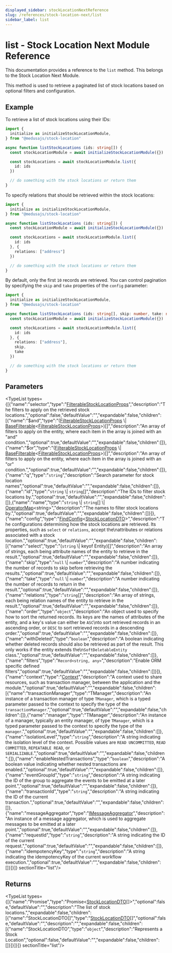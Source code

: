 ```yaml
---
displayed_sidebar: stockLocationNextReference
slug: /references/stock-location-next/list
sidebar_label: list
---
```



# list - Stock Location Next Module Reference

This documentation provides a reference to the `list` method. This belongs to the Stock Location Next Module.

This method is used to retrieve a paginated list of stock locations based on optional filters and configuration.

## Example

To retrieve a list of stock locations using their IDs:

```ts
import {
  initialize as initializeStockLocationModule,
} from "@medusajs/stock-location"

async function listStockLocations (ids: string[]) {
  const stockLocationModule = await initializeStockLocationModule({})

  const stockLocations = await stockLocationModule.list({
    id: ids
  })

  // do something with the stock locations or return them
}
```

To specify relations that should be retrieved within the stock locations:

```ts
import {
  initialize as initializeStockLocationModule,
} from "@medusajs/stock-location"

async function listStockLocations (ids: string[]) {
  const stockLocationModule = await initializeStockLocationModule({})

  const stockLocations = await stockLocationModule.list({
    id: ids
  }, {
    relations: ["address"]
  })

  // do something with the stock locations or return them
}
```

By default, only the first `10` records are retrieved. You can control pagination by specifying the `skip` and `take` properties of the `config` parameter:

```ts
import {
  initialize as initializeStockLocationModule,
} from "@medusajs/stock-location"

async function listStockLocations (ids: string[], skip: number, take: number) {
  const stockLocationModule = await initializeStockLocationModule({})

  const stockLocations = await stockLocationModule.list({
    id: ids
  }, {
    relations: ["address"],
    skip,
    take
  })

  // do something with the stock locations or return them
}
```

## Parameters

<TypeList types={[{"name":"selector","type":"[FilterableStockLocationProps](../../interfaces/stock_location_next.FilterableStockLocationProps.mdx)","description":"The filters to apply on the retrieved stock locations.","optional":false,"defaultValue":"","expandable":false,"children":[{"name":"$and","type":"([FilterableStockLocationProps](../../interfaces/stock_location_next.FilterableStockLocationProps.mdx) \\| [BaseFilterable](../../interfaces/stock_location_next.BaseFilterable.mdx)&#60;[FilterableStockLocationProps](../../interfaces/stock_location_next.FilterableStockLocationProps.mdx)&#62;)[]","description":"An array of filters to apply on the entity, where each item in the array is joined with an \"and\" condition.","optional":true,"defaultValue":"","expandable":false,"children":[]},{"name":"$or","type":"([FilterableStockLocationProps](../../interfaces/stock_location_next.FilterableStockLocationProps.mdx) \\| [BaseFilterable](../../interfaces/stock_location_next.BaseFilterable.mdx)&#60;[FilterableStockLocationProps](../../interfaces/stock_location_next.FilterableStockLocationProps.mdx)&#62;)[]","description":"An array of filters to apply on the entity, where each item in the array is joined with an \"or\" condition.","optional":true,"defaultValue":"","expandable":false,"children":[]},{"name":"q","type":"`string`","description":"Search parameter for stock location names","optional":true,"defaultValue":"","expandable":false,"children":[]},{"name":"id","type":"`string` \\| `string`[]","description":"The IDs to filter stock locations by.","optional":true,"defaultValue":"","expandable":false,"children":[]},{"name":"name","type":"`string` \\| `string`[] \\| [OperatorMap](../../types/stock_location_next.OperatorMap.mdx)&#60;string&#62;","description":"The names to filter stock locations by.","optional":true,"defaultValue":"","expandable":false,"children":[]}]},{"name":"config","type":"[FindConfig](../../interfaces/stock_location_next.FindConfig.mdx)&#60;[StockLocationDTO](../../types/stock_location_next.StockLocationDTO.mdx)&#62;","description":"The configurations determining how the stock locations are retrieved. Its properties, such as `select` or `relations`, accept the\nattributes or relations associated with a stock location.","optional":true,"defaultValue":"","expandable":false,"children":[{"name":"select","type":"(`string` \\| keyof Entity)[]","description":"An array of strings, each being attribute names of the entity to retrieve in the result.","optional":true,"defaultValue":"","expandable":false,"children":[]},{"name":"skip","type":"`null` \\| `number`","description":"A number indicating the number of records to skip before retrieving the results.","optional":true,"defaultValue":"","expandable":false,"children":[]},{"name":"take","type":"`null` \\| `number`","description":"A number indicating the number of records to return in the result.","optional":true,"defaultValue":"","expandable":false,"children":[]},{"name":"relations","type":"`string`[]","description":"An array of strings, each being relation names of the entity to retrieve in the result.","optional":true,"defaultValue":"","expandable":false,"children":[]},{"name":"order","type":"`object`","description":"An object used to specify how to sort the returned records. Its keys are the names of attributes of the entity, and a key's value can either be `ASC`\nto sort retrieved records in an ascending order, or `DESC` to sort retrieved records in a descending order.","optional":true,"defaultValue":"","expandable":false,"children":[]},{"name":"withDeleted","type":"`boolean`","description":"A boolean indicating whether deleted records should also be retrieved as part of the result. This only works if the entity extends the\n`SoftDeletableEntity` class.","optional":true,"defaultValue":"","expandable":false,"children":[]},{"name":"filters","type":"`Record<string, any>`","description":"Enable ORM specific defined filters","optional":true,"defaultValue":"","expandable":false,"children":[]}]},{"name":"context","type":"[Context](../../interfaces/stock_location_next.Context.mdx)","description":"A context used to share resources, such as transaction manager, between the application and the module.","optional":true,"defaultValue":"","expandable":false,"children":[{"name":"transactionManager","type":"TManager","description":"An instance of a transaction manager of type `TManager`, which is a typed parameter passed to the context to specify the type of the `transactionManager`.","optional":true,"defaultValue":"","expandable":false,"children":[]},{"name":"manager","type":"TManager","description":"An instance of a manager, typically an entity manager, of type `TManager`, which is a typed parameter passed to the context to specify the type of the `manager`.","optional":true,"defaultValue":"","expandable":false,"children":[]},{"name":"isolationLevel","type":"`string`","description":"A string indicating the isolation level of the context. Possible values are `READ UNCOMMITTED`, `READ COMMITTED`, `REPEATABLE READ`, or `SERIALIZABLE`.","optional":true,"defaultValue":"","expandable":false,"children":[]},{"name":"enableNestedTransactions","type":"`boolean`","description":"A boolean value indicating whether nested transactions are enabled.","optional":true,"defaultValue":"","expandable":false,"children":[]},{"name":"eventGroupId","type":"`string`","description":"A string indicating the ID of the group to aggregate the events to be emitted at a later point.","optional":true,"defaultValue":"","expandable":false,"children":[]},{"name":"transactionId","type":"`string`","description":"A string indicating the ID of the current transaction.","optional":true,"defaultValue":"","expandable":false,"children":[]},{"name":"messageAggregator","type":"[IMessageAggregator](../../interfaces/stock_location_next.IMessageAggregator.mdx)","description":"An instance of a message aggregator, which is used to aggregate messages to be emitted at a later point.","optional":true,"defaultValue":"","expandable":false,"children":[]},{"name":"requestId","type":"`string`","description":"A string indicating the ID of the current request.","optional":true,"defaultValue":"","expandable":false,"children":[]},{"name":"idempotencyKey","type":"`string`","description":"A string indicating the idempotencyKey of the current workflow execution.","optional":true,"defaultValue":"","expandable":false,"children":[]}]}]}  sectionTitle="list"/>

## Returns

<TypeList types={[{"name":"Promise","type":"Promise&#60;[StockLocationDTO](../../types/stock_location_next.StockLocationDTO.mdx)[]&#62;","optional":false,"defaultValue":"","description":"The list of stock locations.","expandable":false,"children":[{"name":"StockLocationDTO[]","type":"[StockLocationDTO](../../types/stock_location_next.StockLocationDTO.mdx)[]","optional":false,"defaultValue":"","description":"","expandable":false,"children":[{"name":"StockLocationDTO","type":"`object`","description":"Represents a Stock Location","optional":false,"defaultValue":"","expandable":false,"children":[]}]}]}]}  sectionTitle="list"/>
